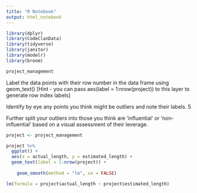 ```yaml
---
title: "R Notebook"
output: html_notebook
---
```

```r
library(dplyr)
library(CodeClanData)
library(tidyverse)
library(janitor)
library(modelr)
library(broom)
```




```r
project_management

```
Label the data points with their row number in the data frame using geom_text() [Hint - you can pass aes(label = 1:nrow(project)) to this layer to generate row index labels]


Identify by eye any points you think might be outliers and note their labels. 5

Further split your outliers into those you think are ‘influential’ or ‘non-influential’ based on a visual assessment of their leverage.

```r
project <- project_management
```

```r
project %>%
  ggplot() +
  aes(x = actual_length, y = estimated_length) +
  geom_text(label = 1:nrow(project)) +
  
    geom_smooth(method = "lm", se = FALSE)
```

```r
lm(formula = project$actual_length ~ project$estimated_length)
```

```r

```

